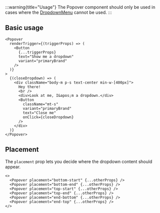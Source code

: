 
:::warning{title="Usage"}
The Popover component should only be used in cases where the
[DropdownMenu](/docs/components/dropdown-menu) cannot be used.
:::

## Basic usage

<Preview>
  <DemoPopover />
</Preview>

```tsx sandbox
<Popover
  renderTrigger={(triggerProps) => (
    <Button
      {...triggerProps}
      text="Show me a dropdown"
      variant="primaryBrand"
    />
  )}
>
  {(closeDropdown) => (
    <div className="body-m p-s text-center min-w-[400px]">
      Hey there!
      <br />
      <div>Look at me, I&apos;m a dropdown.</div>
      <Button
        className="mt-s"
        variant="primaryBrand"
        text="Close me"
        onClick={closeDropdown}
      />
    </div>
  )}
</Popover>
```

## Placement

The `placement` prop lets you decide where the dropdown content should appear.

<Preview className="grid">
  <DemoPopover placement="bottom-start" />
  <DemoPopover placement="bottom-end" />
  <DemoPopover placement="top-start" />
  <DemoPopover placement="top-end" />
  <DemoPopover placement="end-bottom" />
  <DemoPopover placement="end-top" />
</Preview>

```tsx
<>
  <Popover placement="bottom-start" {...otherProps} />
  <Popover placement="bottom-end" {...otherProps} />
  <Popover placement="top-start" {...otherProps} />
  <Popover placement="top-end" {...otherProps} />
  <Popover placement="end-bottom" {...otherProps} />
  <Popover placement="end-top" {...otherProps} />
</>
```
